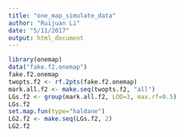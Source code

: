 ```yaml
---
title: "one_map_simulate_data"
author: "Ruijuan Li"
date: "5/11/2017"
output: html_document
---
```


```r
library(onemap)
data("fake.f2.onemap")
fake.f2.onemap
twopts.f2 <- rf.2pts(fake.f2.onemap)
mark.all.f2 <- make.seq(twopts.f2, "all")
LGs.f2 <- group(mark.all.f2, LOD=3, max.rf=0.5)
LGs.f2
set.map.fun(type="haldane")
LG2.f2 <- make.seq(LGs.f2, 2)
LG2.f2
```

